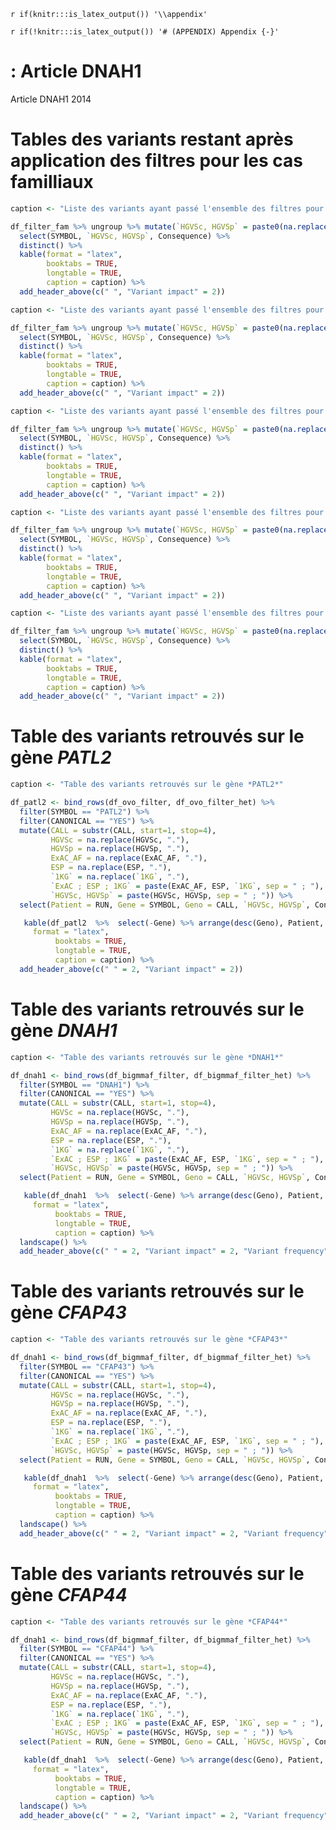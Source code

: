 `r if(knitr:::is_latex_output()) '\\appendix'`

`r if(!knitr:::is_latex_output()) '# (APPENDIX) Appendix {-}'` 

#  : Article DNAH1

Article DNAH1 2014


\newpage

# Tables des variants restant après application des filtres pour les cas familliaux

```r

caption <- "Liste des variants ayant passé l'ensemble des filtres pour les deux fères P1 et P2 de la famille MMAF1"

df_filter_fam %>% ungroup %>% mutate(`HGVSc, HGVSp` = paste0(na.replace(HGVSc, ".")," ; ", na.replace(HGVSp, "."))) %>% filter(FAM == "MMAF1", CANONICAL == "YES") %>% 
  select(SYMBOL, `HGVSc, HGVSp`, Consequence) %>%  
  distinct() %>%
  kable(format = "latex",
        booktabs = TRUE,
        longtable = TRUE,
        caption = caption) %>% 
  add_header_above(c(" ", "Variant impact" = 2))

```

```r

caption <- "Liste des variants ayant passé l'ensemble des filtres pour les deux fères P3 et P4 de la famille MMAF1"

df_filter_fam %>% ungroup %>% mutate(`HGVSc, HGVSp` = paste0(na.replace(HGVSc, ".")," ; ", na.replace(HGVSp, "."))) %>% filter(FAM == "MMAF2", CANONICAL == "YES") %>% 
  select(SYMBOL, `HGVSc, HGVSp`, Consequence) %>%  
  distinct() %>%
  kable(format = "latex",
        booktabs = TRUE,
        longtable = TRUE,
        caption = caption) %>% 
  add_header_above(c(" ", "Variant impact" = 2))

```

```r

caption <- "Liste des variants ayant passé l'ensemble des filtres pour les deux fères P5 et P6 de la famille MMAF3"

df_filter_fam %>% ungroup %>% mutate(`HGVSc, HGVSp` = paste0(na.replace(HGVSc, ".")," ; ", na.replace(HGVSp, "."))) %>% filter(FAM == "MMAF3", CANONICAL == "YES") %>% 
  select(SYMBOL, `HGVSc, HGVSp`, Consequence) %>%  
  distinct() %>%
  kable(format = "latex",
        booktabs = TRUE,
        longtable = TRUE,
        caption = caption) %>% 
  add_header_above(c(" ", "Variant impact" = 2))

```

```r

caption <- "Liste des variants ayant passé l'ensemble des filtres pour les deux fères P8 et P9 de la famille MMAF4"

df_filter_fam %>% ungroup %>% mutate(`HGVSc, HGVSp` = paste0(na.replace(HGVSc, ".")," ; ", na.replace(HGVSp, "."))) %>% filter(FAM == "MMAF4", CANONICAL == "YES") %>% 
  select(SYMBOL, `HGVSc, HGVSp`, Consequence) %>%  
  distinct() %>% 
  kable(format = "latex",
        booktabs = TRUE,
        longtable = TRUE,
        caption = caption) %>% 
  add_header_above(c(" ", "Variant impact" = 2))

```

\newpage

```r

caption <- "Liste des variants ayant passé l'ensemble des filtres pour le patient P10 de la famille MMAF5"

df_filter_fam %>% ungroup %>% mutate(`HGVSc, HGVSp` = paste0(na.replace(HGVSc, ".")," ; ", na.replace(HGVSp, "."))) %>% filter(FAM == "MMAF5", CANONICAL == "YES") %>% 
  select(SYMBOL, `HGVSc, HGVSp`, Consequence) %>%  
  distinct() %>% 
  kable(format = "latex",
        booktabs = TRUE,
        longtable = TRUE,
        caption = caption) %>% 
  add_header_above(c(" ", "Variant impact" = 2))

```

# Table des variants retrouvés sur le gène *PATL2*


```r

caption <- "Table des variants retrouvés sur le gène *PATL2*"

df_patl2 <- bind_rows(df_ovo_filter, df_ovo_filter_het) %>%
  filter(SYMBOL == "PATL2") %>%
  filter(CANONICAL == "YES") %>%
  mutate(CALL = substr(CALL, start=1, stop=4),
         HGVSc = na.replace(HGVSc, "."),
         HGVSp = na.replace(HGVSp, "."),
         ExAC_AF = na.replace(ExAC_AF, "."),
         ESP = na.replace(ESP, "."),
         `1KG` = na.replace(`1KG`, "."),
         `ExAC ; ESP ; 1KG` = paste(ExAC_AF, ESP, `1KG`, sep = " ; "),
         `HGVSc, HGVSp` = paste(HGVSc, HGVSp, sep = " ; ")) %>%
  select(Patient = RUN, Gene = SYMBOL, Geno = CALL, `HGVSc, HGVSp`, Consequence)

   kable(df_patl2  %>%  select(-Gene) %>% arrange(desc(Geno), Patient, `HGVSc, HGVSp`),
     format = "latex",
          booktabs = TRUE,
          longtable = TRUE,
          caption = caption) %>%
  add_header_above(c(" " = 2, "Variant impact" = 2))

```

\newpage


# Table des variants retrouvés sur le gène *DNAH1*  

```r

caption <- "Table des variants retrouvés sur le gène *DNAH1*"

df_dnah1 <- bind_rows(df_bigmmaf_filter, df_bigmmaf_filter_het) %>%
  filter(SYMBOL == "DNAH1") %>%
  filter(CANONICAL == "YES") %>%
  mutate(CALL = substr(CALL, start=1, stop=4),
         HGVSc = na.replace(HGVSc, "."),
         HGVSp = na.replace(HGVSp, "."),
         ExAC_AF = na.replace(ExAC_AF, "."),
         ESP = na.replace(ESP, "."),
         `1KG` = na.replace(`1KG`, "."),
         `ExAC ; ESP ; 1KG` = paste(ExAC_AF, ESP, `1KG`, sep = " ; "),
         `HGVSc, HGVSp` = paste(HGVSc, HGVSp, sep = " ; ")) %>%
  select(Patient = RUN, Gene = SYMBOL, Geno = CALL, `HGVSc, HGVSp`, Consequence, `ExAC ; ESP ; 1KG`)

   kable(df_dnah1  %>%  select(-Gene) %>% arrange(desc(Geno), Patient, `HGVSc, HGVSp`),
     format = "latex",
          booktabs = TRUE,
          longtable = TRUE,
          caption = caption) %>%
  landscape() %>%
  add_header_above(c(" " = 2, "Variant impact" = 2, "Variant frequency"))

```

\newpage

# Table des variants retrouvés sur le gène *CFAP43*  

```r

caption <- "Table des variants retrouvés sur le gène *CFAP43*"

df_dnah1 <- bind_rows(df_bigmmaf_filter, df_bigmmaf_filter_het) %>%
  filter(SYMBOL == "CFAP43") %>%
  filter(CANONICAL == "YES") %>%
  mutate(CALL = substr(CALL, start=1, stop=4),
         HGVSc = na.replace(HGVSc, "."),
         HGVSp = na.replace(HGVSp, "."),
         ExAC_AF = na.replace(ExAC_AF, "."),
         ESP = na.replace(ESP, "."),
         `1KG` = na.replace(`1KG`, "."),
         `ExAC ; ESP ; 1KG` = paste(ExAC_AF, ESP, `1KG`, sep = " ; "),
         `HGVSc, HGVSp` = paste(HGVSc, HGVSp, sep = " ; ")) %>%
  select(Patient = RUN, Gene = SYMBOL, Geno = CALL, `HGVSc, HGVSp`, Consequence, `ExAC ; ESP ; 1KG`)

   kable(df_dnah1  %>%  select(-Gene) %>% arrange(desc(Geno), Patient, `HGVSc, HGVSp`),
     format = "latex",
          booktabs = TRUE,
          longtable = TRUE,
          caption = caption) %>%
  landscape() %>%
  add_header_above(c(" " = 2, "Variant impact" = 2, "Variant frequency"))

```

\newpage

# Table des variants retrouvés sur le gène *CFAP44*  


```r

caption <- "Table des variants retrouvés sur le gène *CFAP44*"

df_dnah1 <- bind_rows(df_bigmmaf_filter, df_bigmmaf_filter_het) %>%
  filter(SYMBOL == "CFAP44") %>%
  filter(CANONICAL == "YES") %>%
  mutate(CALL = substr(CALL, start=1, stop=4),
         HGVSc = na.replace(HGVSc, "."),
         HGVSp = na.replace(HGVSp, "."),
         ExAC_AF = na.replace(ExAC_AF, "."),
         ESP = na.replace(ESP, "."),
         `1KG` = na.replace(`1KG`, "."),
         `ExAC ; ESP ; 1KG` = paste(ExAC_AF, ESP, `1KG`, sep = " ; "),
         `HGVSc, HGVSp` = paste(HGVSc, HGVSp, sep = " ; ")) %>%
  select(Patient = RUN, Gene = SYMBOL, Geno = CALL, `HGVSc, HGVSp`, Consequence, `ExAC ; ESP ; 1KG`)

   kable(df_dnah1  %>%  select(-Gene) %>% arrange(desc(Geno), Patient, `HGVSc, HGVSp`),
     format = "latex",
          booktabs = TRUE,
          longtable = TRUE,
          caption = caption) %>%
  landscape() %>%
  add_header_above(c(" " = 2, "Variant impact" = 2, "Variant frequency"))

```

